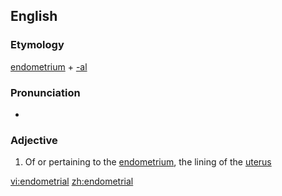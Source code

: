 ==English==

===Etymology===

[[endometrium]] + [[-al]]

===Pronunciation===
*{{IPA|ˌendəˈmiːtriəl}}

===Adjective===
{{en-adj|-}}

# Of or pertaining to the [[endometrium]], the lining of the [[uterus]]

[[vi:endometrial]]
[[zh:endometrial]]